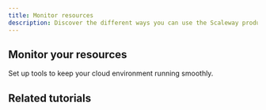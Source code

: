 ```yaml
---
title: Monitor resources
description: Discover the different ways you can use the Scaleway products to develop your projects.
---
```


## Monitor your resources
Set up tools to keep your cloud environment running smoothly.

<Grid>
    <SummaryCard
        title="Placeholder"
        icon="rocket"
        description="Placeholder"
        label="Read more"
        url="/use-cases/"
    />
    <SummaryCard
        title="Placeholder"
        icon="rocket"
        description="Placeholder"
        label="Read more"
        url="/use-cases/"
    />
</Grid>

## Related tutorials

<UseCaseList category="monitoring" />